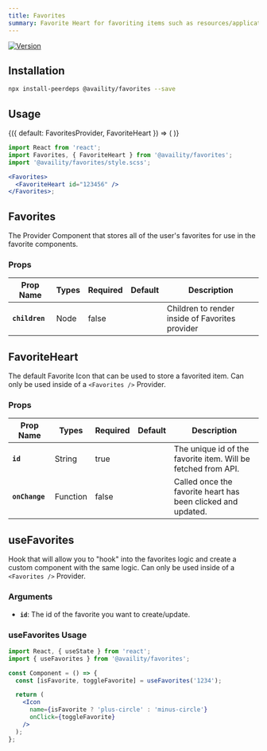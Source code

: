 ```yaml
---
title: Favorites
summary: Favorite Heart for favoriting items such as resources/applications etc.
---
```


[![Version](https://img.shields.io/npm/v/@availity/favorites.svg?style=for-the-badge)](https://www.npmjs.com/package/@availity/favorites)

## Installation

```bash
npx install-peerdeps @availity/favorites --save
```

## Usage


<div className="w-100 d-flex flex-row justify-content-around align-items-center">
  <Favorites>
    {({ default: FavoritesProvider, FavoriteHeart }) => (
      <FavoritesProvider>
        <FavoriteHeart id="123456" />
      </FavoritesProvider>
    )}
  </Favorites>
</div>

```jsx
import React from 'react';
import Favorites, { FavoriteHeart } from '@availity/favorites';
import '@availity/favorites/style.scss';

<Favorites>
  <FavoriteHeart id="123456" />
</Favorites>;
```

## Favorites

The Provider Component that stores all of the user's favorites for use in the favorite components.

### Props

| Prop Name      | Types | Required | Default | Description                                     |
| -------------- | ----- | -------- | ------- | ----------------------------------------------- |
| **`children`** | Node  | false    |         | Children to render inside of Favorites provider |

## FavoriteHeart

The default Favorite Icon that can be used to store a favorited item. Can only be used inside of a `<Favorites />` Provider.

### Props

| Prop Name      | Types    | Required | Default | Description                                                   |
| -------------- | -------- | -------- | ------- | ------------------------------------------------------------- |
| **`id`**       | String   | true     |         | The unique id of the favorite item. Will be fetched from API. |
| **`onChange`** | Function | false    |         | Called once the favorite heart has been clicked and updated.  |

## useFavorites

Hook that will allow you to "hook" into the favorites logic and create a custom component with the same logic. Can only be used inside of a `<Favorites />` Provider.

### Arguments

- **`id`**: The id of the favorite you want to create/update.

### useFavorites Usage

```jsx
import React, { useState } from 'react';
import { useFavorites } from '@availity/favorites';

const Component = () => {
  const [isFavorite, toggleFavorite] = useFavorites('1234');

  return (
    <Icon
      name={isFavorite ? 'plus-circle' : 'minus-circle'}
      onClick={toggleFavorite}
    />
  );
};
```
